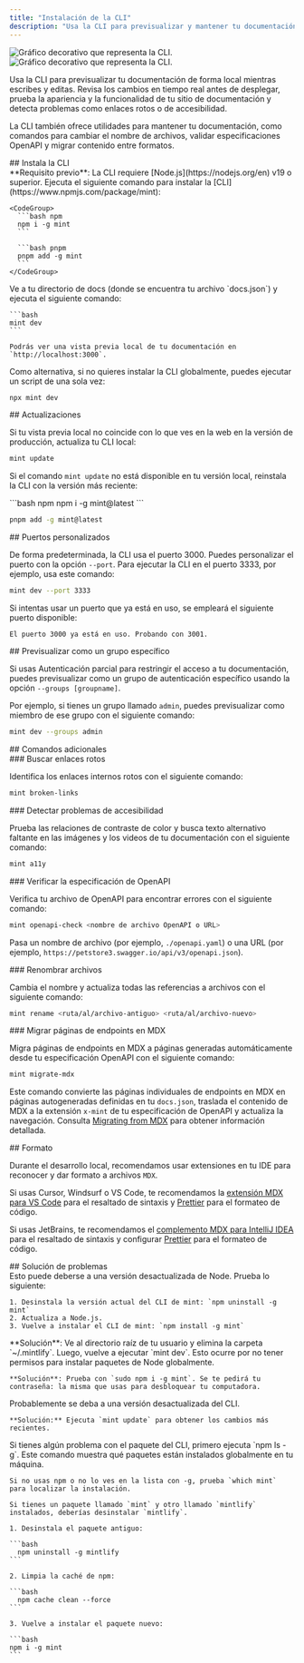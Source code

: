 ```yaml
---
title: "Instalación de la CLI"
description: "Usa la CLI para previsualizar y mantener tu documentación de forma local"
---
```


<img className="block dark:hidden my-0 pointer-events-none" src="/images/installation/local-development-light.png" alt="Gráfico decorativo que representa la CLI." />

<img className="hidden dark:block my-0 pointer-events-none" src="/images/installation/local-development-dark.png" alt="Gráfico decorativo que representa la CLI." />

Usa la CLI para previsualizar tu documentación de forma local mientras escribes y editas. Revisa los cambios en tiempo real antes de desplegar, prueba la apariencia y la funcionalidad de tu sitio de documentación y detecta problemas como enlaces rotos o de accesibilidad.

La CLI también ofrece utilidades para mantener tu documentación, como comandos para cambiar el nombre de archivos, validar especificaciones OpenAPI y migrar contenido entre formatos.

<div id="install-the-cli">
  ## Instala la CLI
</div>

<Info>
  **Requisito previo**: La CLI requiere [Node.js](https://nodejs.org/en) v19 o superior.
</Info>

<Steps>
  <Step title="Instala la CLI">
    Ejecuta el siguiente comando para instalar la [CLI](https://www.npmjs.com/package/mint):

    <CodeGroup>
      ```bash npm
      npm i -g mint
      ```

      ```bash pnpm
      pnpm add -g mint
      ```
    </CodeGroup>
  </Step>

  <Step title="Previsualiza en local">
    Ve a tu directorio de docs (donde se encuentra tu archivo `docs.json`) y ejecuta el siguiente comando:

    ```bash
    mint dev
    ```

    Podrás ver una vista previa local de tu documentación en `http://localhost:3000`.
  </Step>
</Steps>

Como alternativa, si no quieres instalar la CLI globalmente, puedes ejecutar un script de una sola vez:

```bash
npx mint dev
```

<div id="updates">
  ## Actualizaciones
</div>

Si tu vista previa local no coincide con lo que ves en la web en la versión de producción, actualiza tu CLI local:

```bash
mint update
```

Si el comando `mint update` no está disponible en tu versión local, reinstala la CLI con la versión más reciente:

<CodeGroup>
  ```bash npm
  npm i -g mint@latest
  ```

  ```bash pnpm
  pnpm add -g mint@latest
  ```
</CodeGroup>

<div id="custom-ports">
  ## Puertos personalizados
</div>

De forma predeterminada, la CLI usa el puerto 3000. Puedes personalizar el puerto con la opción `--port`. Para ejecutar la CLI en el puerto 3333, por ejemplo, usa este comando:

```bash
mint dev --port 3333
```

Si intentas usar un puerto que ya está en uso, se empleará el siguiente puerto disponible:

```mdx
El puerto 3000 ya está en uso. Probando con 3001.
```

<div id="preview-as-a-specific-group">
  ## Previsualizar como un grupo específico
</div>

Si usas Autenticación parcial para restringir el acceso a tu documentación, puedes previsualizar como un grupo de autenticación específico usando la opción `--groups [groupname]`.

Por ejemplo, si tienes un grupo llamado `admin`, puedes previsualizar como miembro de ese grupo con el siguiente comando:

```bash
mint dev --groups admin
```

<div id="additional-commands">
  ## Comandos adicionales
</div>

<div id="find-broken-links">
  ### Buscar enlaces rotos
</div>

Identifica los enlaces internos rotos con el siguiente comando:

```bash
mint broken-links
```

<div id="find-accessibility-issues">
  ### Detectar problemas de accesibilidad
</div>

Prueba las relaciones de contraste de color y busca texto alternativo faltante en las imágenes y los videos de tu documentación con el siguiente comando:

```bash
mint a11y
```

<div id="check-openapi-spec">
  ### Verificar la especificación de OpenAPI
</div>

Verifica tu archivo de OpenAPI para encontrar errores con el siguiente comando:

```bash
mint openapi-check <nombre de archivo OpenAPI o URL>
```

Pasa un nombre de archivo (por ejemplo, `./openapi.yaml`) o una URL (por ejemplo, `https://petstore3.swagger.io/api/v3/openapi.json`).

<div id="rename-files">
  ### Renombrar archivos
</div>

Cambia el nombre y actualiza todas las referencias a archivos con el siguiente comando:

```bash
mint rename <ruta/al/archivo-antiguo> <ruta/al/archivo-nuevo>
```

<div id="migrate-mdx-endpoint-pages">
  ### Migrar páginas de endpoints en MDX
</div>

Migra páginas de endpoints en MDX a páginas generadas automáticamente desde tu especificación OpenAPI con el siguiente comando:

```bash
mint migrate-mdx
```

Este comando convierte las páginas individuales de endpoints en MDX en páginas autogeneradas definidas en tu `docs.json`, traslada el contenido de MDX a la extensión `x-mint` de tu especificación de OpenAPI y actualiza la navegación. Consulta [Migrating from MDX](/es/guides/migrating-from-mdx) para obtener información detallada.

<div id="formatting">
  ## Formato
</div>

Durante el desarrollo local, recomendamos usar extensiones en tu IDE para reconocer y dar formato a archivos `MDX`.

Si usas Cursor, Windsurf o VS Code, te recomendamos la [extensión MDX para VS Code](https://marketplace.visualstudio.com/items?itemName=unifiedjs.vscode-mdx) para el resaltado de sintaxis y [Prettier](https://marketplace.visualstudio.com/items?itemName=esbenp.prettier-vscode) para el formateo de código.

Si usas JetBrains, te recomendamos el [complemento MDX para IntelliJ IDEA](https://plugins.jetbrains.com/plugin/14944-mdx) para el resaltado de sintaxis y configurar [Prettier](https://prettier.io/docs/webstorm) para el formateo de código.

<div id="troubleshooting">
  ## Solución de problemas
</div>

<AccordionGroup>
  <Accordion title="Error: No se pudo cargar el módulo «sharp» usando el runtime darwin-arm64">
    Esto puede deberse a una versión desactualizada de Node. Prueba lo siguiente:

    1. Desinstala la versión actual del CLI de mint: `npm uninstall -g mint`
    2. Actualiza a Node.js.
    3. Vuelve a instalar el CLI de mint: `npm install -g mint`
  </Accordion>

  <Accordion title="Problema: Error desconocido">
    **Solución**: Ve al directorio raíz de tu usuario y elimina la carpeta `~/.mintlify`. Luego, vuelve a ejecutar `mint dev`.
  </Accordion>

  <Accordion title="Error: permiso denegado">
    Esto ocurre por no tener permisos para instalar paquetes de Node globalmente.

    **Solución**: Prueba con `sudo npm i -g mint`. Se te pedirá tu contraseña: la misma que usas para desbloquear tu computadora.
  </Accordion>

  <Accordion title="La vista previa local no se ve igual que mis docs en la web">
    Probablemente se deba a una versión desactualizada del CLI.

    **Solución:** Ejecuta `mint update` para obtener los cambios más recientes.
  </Accordion>

  <Accordion title="mintlify vs. paquete mint">
    Si tienes algún problema con el paquete del CLI, primero ejecuta `npm ls -g`. Este comando muestra qué paquetes están instalados globalmente en tu máquina.

    Si no usas npm o no lo ves en la lista con -g, prueba `which mint` para localizar la instalación.

    Si tienes un paquete llamado `mint` y otro llamado `mintlify` instalados, deberías desinstalar `mintlify`.

    1. Desinstala el paquete antiguo:

    ```bash
      npm uninstall -g mintlify
    ```

    2. Limpia la caché de npm:

    ```bash
      npm cache clean --force
    ```

    3. Vuelve a instalar el paquete nuevo:

    ```bash
    npm i -g mint
    ```
  </Accordion>
</AccordionGroup>